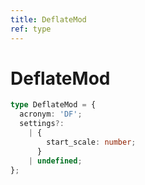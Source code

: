 ```yaml
---
title: DeflateMod
ref: type
---
```


# DeflateMod

```ts
type DeflateMod = {
  acronym: 'DF';
  settings?:
    | {
        start_scale: number;
      }
    | undefined;
};
```
